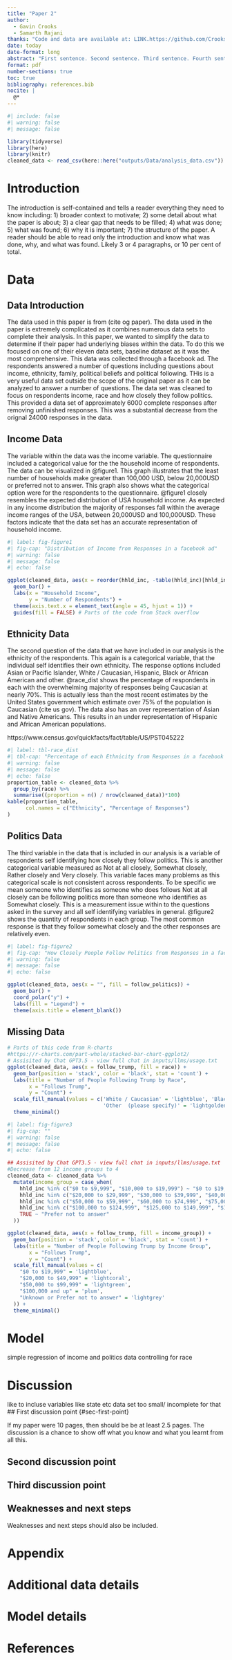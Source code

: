```yaml
---
title: "Paper 2"
author: 
  - Gavin Crooks
  - Samarth Rajani
thanks: "Code and data are available at: LINK.https://github.com/Crooksyyy/The-Effects-of-Social-Media"
date: today
date-format: long
abstract: "First sentence. Second sentence. Third sentence. Fourth sentence."
format: pdf
number-sections: true
toc: true
bibliography: references.bib 
nocite: |
  @*
---
```


```r
#| include: false
#| warning: false
#| message: false

library(tidyverse)
library(here)
library(knitr)
cleaned_data <- read_csv(here::here("outputs/Data/analysis_data.csv"))

```


# Introduction

The introduction is self-contained and tells a reader everything they need to know including: 1) broader context to motivate; 2) some detail about what the paper is about; 3) a clear gap that needs to be filled; 4) what was done; 5) what was found; 6) why it is important; 7) the structure of the paper. A reader should be able to read only the introduction and know what was done, why, and what was found. Likely 3 or 4 paragraphs, or 10 per cent of total.


# Data {#sec-data}
## Data Introduction {#sec-dataintro}
The data used in this paper is from (cite og paper). The data used in the paper is extremely complicated as it combines numerous data sets to complete their analysis. In this paper, we wanted to simplify the data to determine if their paper had underlying biases within the data. To do this we focused on one of their eleven data sets, baseline dataset as it was the most comprehensive. This data was collected through a facebook ad. The respondents answered a number of questions including questions about income, ethnicity, family, political beliefs and political following. THis is a very useful data set outside the scope of the original paper as it can be analyzed to answer a number of questions. The data set was cleaned to focus on respondents income, race and how closely they follow politics. This provided a data set of approximately 6000 complete responses after removing unfinished responses. This was a substantial decrease from the orignal 24000 responses in the data. 

## Income Data {#sec-income_data}
The variable within the data was the income variable. The questionnaire included a categorical value for the the household income of respondents. The data can be visualized in @figure1. This graph illustrates that the least number of households make greater than 100,000 USD, below 20,000USD or preferred not to answer. This graph also shows what the categorical option were for the respondents to the questionnaire. @figure1 closely resembles the expected distribution of USA household income. As expected in any income distribution the majority of responses fall within the average income ranges of the USA, between 20,000USD and 100,000USD. These factors indicate that the data set has an accurate representation of household income. 
```r
#| label: fig-figure1
#| fig-cap: "Distribution of Income from Responses in a facebook ad"
#| warning: false
#| message: false
#| echo: false

ggplot(cleaned_data, aes(x = reorder(hhld_inc, -table(hhld_inc)[hhld_inc]), fill = hhld_inc)) +
  geom_bar() +
  labs(x = "Household Income",
       y = "Number of Respondents") +
  theme(axis.text.x = element_text(angle = 45, hjust = 1)) +
  guides(fill = FALSE) # Parts of the code from Stack overflow 

```
## Ethnicity Data {#sec-race_data}
The second question of the data that we have included in our analysis is the ethnicity of the respondents. This again is a categorical variable, that the individual self identifies their own ethnicity. The response options included Asian or Pacific Islander, White / Caucasian, Hispanic, Black or African American and other. @race_dist shows the percentage of respondents in each  with the overwhelming majority of responses being Caucasian at nearly 70%. This is actually less than the most recent estimates by the United States government which estimate over 75% of the population is Caucasian (cite us gov). The data also has an over representation of Asian and Native Americans. This results in an under representation of Hispanic and African American populations. 


https://www.census.gov/quickfacts/fact/table/US/PST045222


```r
#| label: tbl-race_dist
#| tbl-cap: "Percentage of each Ethnicity from Responses in a facebook ad"
#| warning: false
#| message: false
#| echo: false
proportion_table <- cleaned_data %>%
  group_by(race) %>%
  summarise((proportion = n() / nrow(cleaned_data))*100) 
kable(proportion_table,
      col.names = c("Ethnicity", "Percentage of Responses")
)
```

## Politics Data {#sec-pol_data}

The third variable in the data that is included in our analysis is a variable of respondents self identifying how closely they follow politics. This is another categorical variable measured as Not at all closely, Somewhat closely, Rather closely and  Very closely. This variable faces many problems as this categorical scale is not consistent across respondents. To be specific we mean someone who identifies as someone who does follows Not at all closely can be following politics more than someone who identifies as Somewhat closely. This is a measurement issue within to the questions asked in the survey and all self identifying variables in general. @figure2 shows the quantity of respondents in each group. The most common response is that they follow somewhat closely and the other responses are relatively even. 
```r
#| label: fig-figure2
#| fig-cap: "How Closely People Follow Politics from Responses in a facebook ad"
#| warning: false
#| message: false
#| echo: false

ggplot(cleaned_data, aes(x = "", fill = follow_politics)) +
  geom_bar() +
  coord_polar("y") +
  labs(fill = "Legend") +
  theme(axis.title = element_blank())


```
## Missing Data {#sec-Missing_data}


```r
# Parts of this code from R-charts
#https://r-charts.com/part-whole/stacked-bar-chart-ggplot2/
# Assisited by Chat GPT3.5 - view full chat in inputs/llms/usage.txt
ggplot(cleaned_data, aes(x = follow_trump, fill = race)) +
  geom_bar(position = 'stack', color = 'black', stat = 'count') +
  labs(title = "Number of People Following Trump by Race",
       x = "Follows Trump",
       y = "Count") +
  scale_fill_manual(values = c('White / Caucasian' = 'lightblue', 'Black or African American' = 'lightcoral', 'Asian or Pacific Islander' = 'lightgreen', 'Hispanic' = 'plum',
                               'Other  (please specify)' = 'lightgoldenrodyellow')) +
  theme_minimal()

```
```r
#| label: fig-figure3
#| fig-cap: ""
#| warning: false
#| message: false
#| echo: false

## Assisited by Chat GPT3.5 - view full chat in inputs/llms/usage.txt
#Decrease from 12 income groups to 4 
cleaned_data <- cleaned_data %>%
  mutate(income_group = case_when(
    hhld_inc %in% c("$0 to $9,999", "$10,000 to $19,999") ~ "$0 to $19,999",
    hhld_inc %in% c("$20,000 to $29,999", "$30,000 to $39,999", "$40,000 to $49,999") ~ "$20,000 to $49,999",
    hhld_inc %in% c("$50,000 to $59,999", "$60,000 to $74,999", "$75,000 to $99,999") ~ "$50,000 to $99,999",
    hhld_inc %in% c("$100,000 to $124,999", "$125,000 to $149,999", "$150,000 and up") ~ "$100,000 and up",
    TRUE ~ "Prefer not to answer"
  ))

ggplot(cleaned_data, aes(x = follow_trump, fill = income_group)) +
  geom_bar(position = 'stack', color = 'black', stat = 'count') +
  labs(title = "Number of People Following Trump by Income Group",
       x = "Follows Trump",
       y = "Count") +
  scale_fill_manual(values = c(
    "$0 to $19,999" = 'lightblue',
    "$20,000 to $49,999" = 'lightcoral',
    "$50,000 to $99,999" = 'lightgreen',
    "$100,000 and up" = 'plum',
    "Unknown or Prefer not to answer" = 'lightgrey'
  )) +
  theme_minimal()

```
# Model

simple regression of income and politics data controlling for race 

# Discussion
like to incluse variables like state etc data set too small/ incomplete for that
## First discussion point {#sec-first-point}

If my paper were 10 pages, then should be be at least 2.5 pages. The discussion is a chance to show off what you know and what you learnt from all this. 

## Second discussion point

## Third discussion point

## Weaknesses and next steps

Weaknesses and next steps should also be included.

\newpage

\appendix

# Appendix {-}


# Additional data details

# Model details {#sec-model-details}



\newpage


# References


